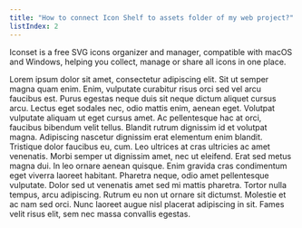 ```yaml
---
title: "How to connect Icon Shelf to assets folder of my web project?"
listIndex: 2
---
```


Iconset is a free SVG icons organizer and manager, compatible with macOS and Windows, helping you collect, manage or share all icons in one place.

Lorem ipsum dolor sit amet, consectetur adipiscing elit. Sit ut semper magna quam enim. Enim, vulputate curabitur risus orci sed vel arcu faucibus est. Purus egestas neque duis sit neque dictum aliquet cursus arcu. Lectus eget sodales nec, odio mattis enim, aenean eget. Volutpat vulputate aliquam ut eget cursus amet. Ac pellentesque hac at orci, faucibus bibendum velit tellus.
Blandit rutrum dignissim id et volutpat magna. Adipiscing nascetur dignissim erat elementum enim blandit. Tristique dolor faucibus eu, cum. Leo ultrices at cras ultricies ac amet venenatis. Morbi semper ut dignissim amet, nec ut eleifend. Erat sed metus magna dui. In leo ornare aenean quisque. Enim gravida cras condimentum eget viverra laoreet habitant. Pharetra neque, odio amet pellentesque vulputate. Dolor sed ut venenatis amet sed mi mattis pharetra. Tortor nulla tempus, arcu adipiscing. Rutrum eu non ut ornare sit dictumst. Molestie et ac nam sed orci. Nunc laoreet augue nisl placerat adipiscing in sit. Fames velit risus elit, sem nec massa convallis egestas.
